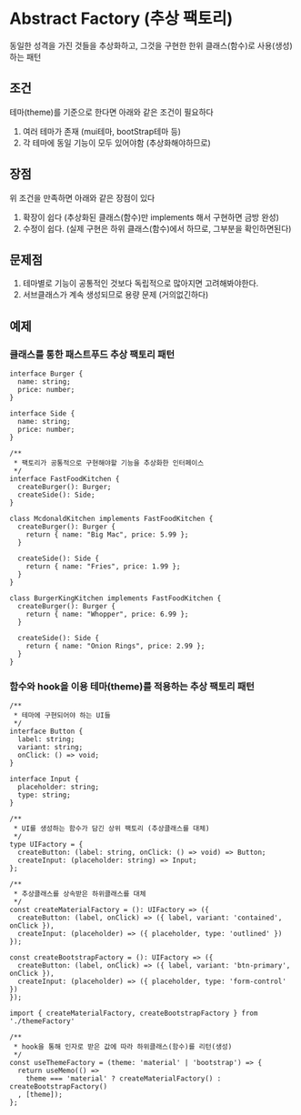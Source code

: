 # Abstract Factory (추상 팩토리)

동일한 성격을 가진 것들을 추상화하고, 그것을 구현한 한위 클래스(함수)로 사용(생성)하는 패턴

## 조건

테마(theme)를 기준으로 한다면 아래와 같은 조건이 필요하다

1. 여러 테마가 존재 (mui테마, bootStrap테마 등)
2. 각 테마에 동일 기능이 모두 있어야함 (추상화해야하므로)

## 장점

위 조건을 만족하면 아래와 같은 장점이 있다

1. 확장이 쉽다 (추상화된 클래스(함수)만 implements 해서 구현하면 금방 완성)
2. 수정이 쉽다. (실제 구현은 하위 클래스(함수)에서 하므로, 그부분을 확인하면된다)

## 문제점

1. 테마별로 기능이 공통적인 것보다 독립적으로 많아지면 고려해봐야한다.
2. 서브클래스가 계속 생성되므로 용량 문제 (거의없긴하다)

## 예제

### 클래스를 통한 패스트푸드 추상 팩토리 패턴

```tsx title="Fastfood.tsx {19,29}"
interface Burger {
  name: string;
  price: number;
}

interface Side {
  name: string;
  price: number;
}

/**
 * 팩토리가 공통적으로 구현해야할 기능을 추상화한 인터페이스
 */ 
interface FastFoodKitchen {
  createBurger(): Burger;
  createSide(): Side;
}

class McdonaldKitchen implements FastFoodKitchen {
  createBurger(): Burger {
    return { name: "Big Mac", price: 5.99 };
  }

  createSide(): Side {
    return { name: "Fries", price: 1.99 };
  }
}

class BurgerKingKitchen implements FastFoodKitchen {
  createBurger(): Burger {
    return { name: "Whopper", price: 6.99 };
  }

  createSide(): Side {
    return { name: "Onion Rings", price: 2.99 };
  }
}
```

### 함수와 hook을 이용 테마(theme)를 적용하는 추상 팩토리 패턴

```tsx title="themeFactory.ts" {18,26}
/**
 * 테마에 구현되어야 하는 UI들
 */
interface Button {
  label: string;
  variant: string;
  onClick: () => void;
}

interface Input {
  placeholder: string;
  type: string;
}

/**
 * UI를 생성하는 함수가 담긴 상위 팩토리 (추상클래스를 대체)
 */
type UIFactory = {
  createButton: (label: string, onClick: () => void) => Button;
  createInput: (placeholder: string) => Input;
};

/**
 * 추상클래스를 상속받은 하위클래스를 대체
 */
const createMaterialFactory = (): UIFactory => ({
  createButton: (label, onClick) => ({ label, variant: 'contained', onClick }),
  createInput: (placeholder) => ({ placeholder, type: 'outlined' })
});

const createBootstrapFactory = (): UIFactory => ({
  createButton: (label, onClick) => ({ label, variant: 'btn-primary', onClick }),
  createInput: (placeholder) => ({ placeholder, type: 'form-control' })
});
```

```tsx title="useThemeFactory.ts"
import { createMaterialFactory, createBootstrapFactory } from './themeFactory'

/**
 * hook을 통해 인자로 받은 값에 따라 하위클래스(함수)를 리턴(생성)
 */
const useThemeFactory = (theme: 'material' | 'bootstrap') => {
  return useMemo(() => 
    theme === 'material' ? createMaterialFactory() : createBootstrapFactory()
  , [theme]);
};
```